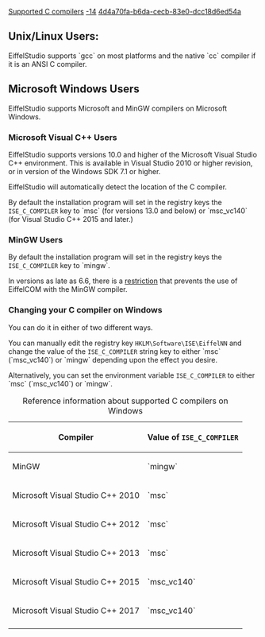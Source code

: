 [[Property:title|Supported C compilers]]
[[Property:weight|-14]]
[[Property:uuid|4d4a70fa-b6da-cecb-83e0-dcc18d6ed54a]]
==Unix/Linux Users:==

EiffelStudio supports `gcc` on most platforms and the native `cc` compiler if it is an ANSI C compiler.


==Microsoft Windows Users==

EiffelStudio supports Microsoft and MinGW compilers on Microsoft Windows.

===Microsoft Visual C++ Users===

EiffelStudio supports versions 10.0 and higher of the Microsoft Visual Studio C++ environment. This is available in Visual Studio 2010 or higher revision, or in version of the Windows SDK 7.1 or higher.

EiffelStudio will automatically detect the location of the C compiler.

By default the installation program will set in the registry keys the <code lang="text">ISE_C_COMPILER</code> key to `msc` (for versions 13.0 and below) or `msc_vc140` (for Visual Studio C++ 2015 and later.)


===MinGW Users===

By default the installation program will set in the registry keys the <code lang="text">ISE_C_COMPILER</code> key to `mingw`.

In versions as late as 6.6, there is a [[EiffelCOM Wizard Guided Tour|restriction]] that prevents the use of EiffelCOM with the MinGW compiler.

===Changing your C compiler on Windows===

You can do it in either of two different ways. 

You can manually edit the registry key <code lang="text">HKLM\Software\ISE\EiffelNN</code> and change the value of the <code lang="text">ISE_C_COMPILER</code> string key to either `msc` (`msc_vc140`) or `mingw` depending upon the effect you desire.

Alternatively, you can set the environment variable <code lang="text">ISE_C_COMPILER</code> to either `msc` (`msc_vc140`) or `mingw`.

{| style="width: auto; margin: 0 auto;"
|+ Reference information about supported C compilers on Windows
! Compiler
! Value of <code lang="text">ISE_C_COMPILER</code>
|-
| MinGW
| `mingw`
|-
| Microsoft Visual Studio C++ 2010
| `msc`
|-
| Microsoft Visual Studio C++ 2012
| `msc`
|-
| Microsoft Visual Studio C++ 2013
| `msc`
|-
| Microsoft Visual Studio C++ 2015
| `msc_vc140`
|-
| Microsoft Visual Studio C++ 2017
| `msc_vc140`
|-
|}
